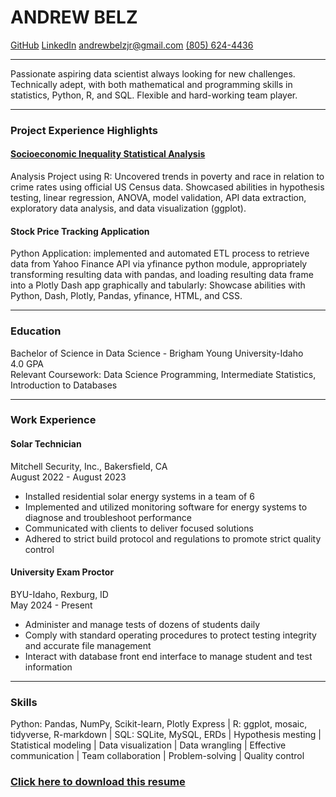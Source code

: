 

# ANDREW BELZ

<div class='resume-contact'>
<a href="https://github.com/pbelz1" target="_blank">GitHub</a>
<a href="https://www.linkedin.com/in/andrewbelz/" target="_blank">LinkedIn</a>
<a href='mailto:andrewbelzjr@gmail.com' target='_blank'>andrewbelzjr@gmail.com</a>
<a href='tel:+18056244436' target='_blank'>(805) 624-4436</a>
</div>

---

Passionate aspiring data scientist always looking for new challenges. Technically adept, with both mathematical and programming skills in statistics, Python, R, and SQL. Flexible and hard-working team player.

---

### Project Experience Highlights

<a href='project_files/inequality_analysis.html' class='resume-project-link'><h4>Socioeconomic Inequality Statistical Analysis</h4></a>

Analysis Project using R: Uncovered trends in poverty and race in relation to crime rates using official US Census data. Showcased abilities in hypothesis testing, linear regression, ANOVA, model validation, API data extraction, exploratory data analysis, and data visualization (ggplot).

<h4>Stock Price Tracking Application</h4>

Python Application: implemented and automated ETL process to retrieve data from Yahoo Finance API via yfinance python module, appropriately transforming resulting data with pandas, and loading resulting data frame into a Plotly Dash app graphically and tabularly: Showcase abilities with Python, Dash, Plotly, Pandas, yfinance, HTML, and CSS.

---

### Education
Bachelor of Science in Data Science - Brigham Young University-Idaho\
4.0 GPA\
Relevant Coursework: Data Science Programming, Intermediate Statistics, Introduction to Databases 

---

### Work Experience

#### Solar Technician
Mitchell Security, Inc., Bakersfield, CA\
August 2022 - August 2023

- Installed residential solar energy systems in a team of 6
- Implemented and utilized monitoring software for energy systems to diagnose and troubleshoot performance
- Communicated with clients to deliver focused solutions
- Adhered to strict build protocol and regulations to promote strict quality control 

#### University Exam Proctor
BYU-Idaho, Rexburg, ID\
May 2024 - Present

- Administer and manage tests of dozens of students daily
- Comply with standard operating procedures to protect testing integrity and accurate file management
- Interact with database front end interface to manage student and test information

---

### Skills

Python: Pandas, NumPy, Scikit-learn, Plotly Express | R: ggplot, mosaic, tidyverse, R-markdown | SQL: SQLite, MySQL, ERDs | Hypothesis mesting | Statistical modeling | Data visualization | Data wrangling | Effective communication | Team collaboration | Problem-solving | Quality control

<a href='project_files/resume_draft_2.pdf' target='_blank'><h3>Click here to download this resume</h3></a>
